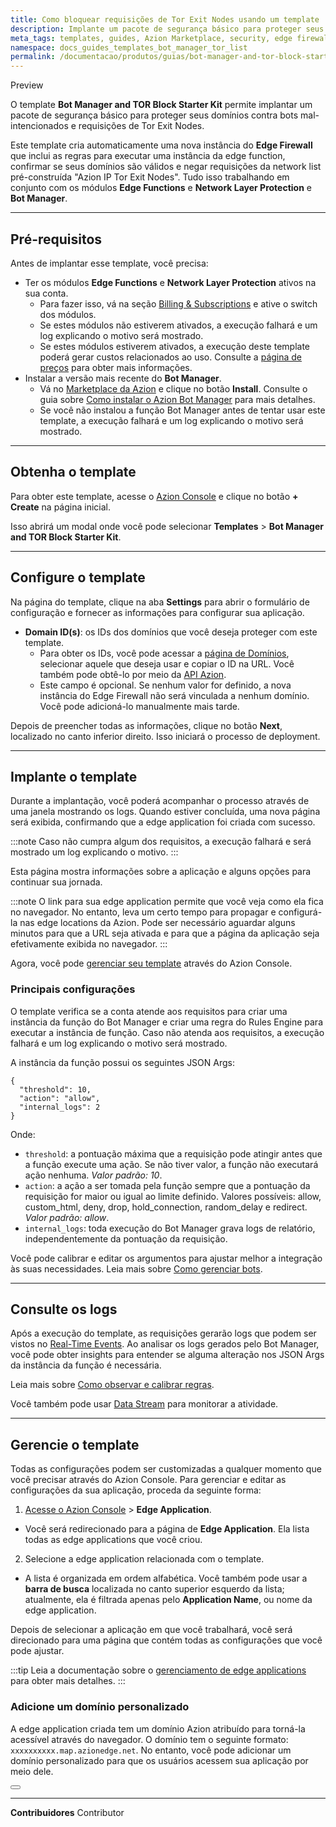 ```yaml
---
title: Como bloquear requisições de Tor Exit Nodes usando um template
description: Implante um pacote de segurança básico para proteger seus domínios contra bots mal-intencionados e requisições de Tor Exit Nodes.
meta_tags: templates, guides, Azion Marketplace, security, edge firewall
namespace: docs_guides_templates_bot_manager_tor_list
permalink: /documentacao/produtos/guias/bot-manager-and-tor-block-starter-kit/
---
```



<Badge variant="accent">
Preview
</Badge>

O template **Bot Manager and TOR Block Starter Kit** permite implantar um pacote de segurança básico para proteger seus domínios contra bots mal-intencionados e requisições de Tor Exit Nodes.

Este template cria automaticamente uma nova instância do **Edge Firewall** que inclui as regras para executar uma instância da edge function, confirmar se seus domínios são válidos e negar requisições da network list pré-construída "Azion IP Tor Exit Nodes". Tudo isso trabalhando em conjunto com os módulos **Edge Functions** e **Network Layer Protection** e **Bot Manager**.

---

## Pré-requisitos

Antes de implantar esse template, você precisa:

- Ter os módulos **Edge Functions** e **Network Layer Protection** ativos na sua conta.
    - Para fazer isso, vá na seção [Billing & Subscriptions](https://manager.azion.com/billing-subscriptions/subscriptions?active_tab=subscriptions) e ative o switch dos módulos.
    - Se estes módulos não estiverem ativados, a execução falhará e um log explicando o motivo será mostrado.
    - Se estes módulos estiverem ativados, a execução deste template poderá gerar custos relacionados ao uso. Consulte a [página de preços](/pt-br/documentacao/produtos/precos/) para obter mais informações.
- Instalar a versão mais recente do **Bot Manager**.
    - Vá no [Marketplace da Azion](https://console.azion.com/marketplace) e clique no botão **Install**. Consulte o guia sobre [Como instalar o Azion Bot Manager](/pt-br/documentacao/produtos/guias/bot-manager/) para mais detalhes.
    - Se você não instalou a função Bot Manager antes de tentar usar este template, a execução falhará e um log explicando o motivo será mostrado.

---

## Obtenha o template

Para obter este template, acesse o [Azion Console](https://console.azion.com/) e clique no botão **+ Create** na página inicial.

Isso abrirá um modal onde você pode selecionar **Templates** > **Bot Manager and TOR Block Starter Kit**.

---

## Configure o template

Na página do template, clique na aba **Settings** para abrir o formulário de configuração e fornecer as informações para configurar sua aplicação.

- **Domain ID(s)**: os IDs dos domínios que você deseja proteger com este template.
    - Para obter os IDs, você pode acessar a [página de Domínios](https://console.azion.com/domains), selecionar aquele que deseja usar e copiar o ID na URL. Você também pode obtê-lo por meio da [API Azion](https://api.azion.com/#2249fba0-08da-47d5-8b26-f7adbe586f95).
    - Este campo é opcional. Se nenhum valor for definido, a nova instância do Edge Firewall não será vinculada a nenhum domínio. Você pode adicioná-lo manualmente mais tarde.

Depois de preencher todas as informações, clique no botão **Next**, localizado no canto inferior direito. Isso iniciará o processo de deployment.

---

## Implante o template

Durante a implantação, você poderá acompanhar o processo através de uma janela mostrando os logs. Quando estiver concluída, uma nova página será exibida, confirmando que a edge application foi criada com sucesso.

:::note
Caso não cumpra algum dos requisitos, a execução falhará e será mostrado um log explicando o motivo.
:::

Esta página mostra informações sobre a aplicação e alguns opções para continuar sua jornada.

:::note
O link para sua edge application permite que você veja como ela fica no navegador. No entanto, leva um certo tempo para propagar e configurá-la nas edge locations da Azion. Pode ser necessário aguardar alguns minutos para que a URL seja ativada e para que a página da aplicação seja efetivamente exibida no navegador.
:::

Agora, você pode [gerenciar seu template](#gerencie-o-template) através do Azion Console.

### Principais configurações

O template verifica se a conta atende aos requisitos para criar uma instância da função do Bot Manager e criar uma regra do Rules Engine para executar a instância de função. Caso não atenda aos requisitos, a execução falhará e um log explicando o motivo será mostrado.

A instância da função possui os seguintes JSON Args:

```
{
  "threshold": 10,
  "action": "allow",
  "internal_logs": 2
}
```

Onde:

- `threshold`: a pontuação máxima que a requisição pode atingir antes que a função execute uma ação. Se não tiver valor, a função não executará ação nenhuma. *Valor padrão: 10*.
- `action`: a ação a ser tomada pela função sempre que a pontuação da requisição for maior ou igual ao limite definido. Valores possíveis: allow, custom_html, deny, drop, hold_connection, random_delay e redirect. *Valor padrão: allow*.
- `internal_logs`: toda execução do Bot Manager grava logs de relatório, independentemente da pontuação da requisição.

Você pode calibrar e editar os argumentos para ajustar melhor a integração às suas necessidades. Leia mais sobre [Como gerenciar bots](/pt-br/documentacao/produtos/guias/secure/gerenciar-bots/).

---

## Consulte os logs

Após a execução do template, as requisições gerarão logs que podem ser vistos no [Real-Time Events](/pt/documentation/products/observe/real-time-events/). Ao analisar os logs gerados pelo Bot Manager, você pode obter insights para entender se alguma alteração nos JSON Args da instância da função é necessária.

Leia mais sobre [Como observar e calibrar regras](/pt-br/documentacao/produtos/guias/secure/gerenciar-bots/#usar-real-time-events-para-observar-e-calibrar-regras).

Você também pode usar [Data Stream](/pt-br/documentacao/produtos/observe/data-stream/) para monitorar a atividade.

---

## Gerencie o template

Todas as configurações podem ser customizadas a qualquer momento que você precisar através do Azion Console. Para gerenciar e editar as configurações da sua aplicação, proceda da seguinte forma:

1. [Acesse o Azion Console](https://console.azion.com/) > **Edge Application**.
- Você será redirecionado para a página de **Edge Application**. Ela lista todas as edge applications que você criou.
2. Selecione a edge application relacionada com o template.
- A lista é organizada em ordem alfabética. Você também pode usar a **barra de busca** localizada no canto superior esquerdo da lista; atualmente, ela é filtrada apenas pelo **Application Name**, ou nome da edge application.

Depois de selecionar a aplicação em que você trabalhará, você será direcionado para uma página que contém todas as configurações que você pode ajustar.

:::tip
Leia a documentação sobre o [gerenciamento de edge applications](/pt-br/documentacao/produtos/build/edge-application/primeiros-passos/) para obter mais detalhes.
:::

### Adicione um domínio personalizado

A edge application criada tem um domínio Azion atribuído para torná-la acessível através do navegador. O domínio tem o seguinte formato: `xxxxxxxxxx.map.azionedge.net`. No entanto, você pode adicionar um domínio personalizado para que os usuários acessem sua aplicação por meio dele.


<Button href="/pt-br/documentacao/produtos/build/edge-application/domains/" text="saiba mais sobre domínios" variant="secondary">

</Button>

---


**Contribuidores** <ContributorList>Contributor</ContributorList>
